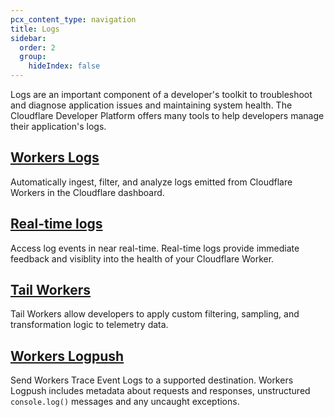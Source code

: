 ```yaml
---
pcx_content_type: navigation
title: Logs
sidebar:
  order: 2
  group:
    hideIndex: false
---
```



Logs are an important component of a developer's toolkit to troubleshoot and diagnose application issues and maintaining system health. The Cloudflare Developer Platform offers many tools to help developers manage their application's logs.

## [Workers Logs](/workers/observability/logs/workers-logs) <Badge text="New" variant="tip" size="large" />

Automatically ingest, filter, and analyze logs emitted from Cloudflare Workers in the Cloudflare dashboard.

## [Real-time logs](/workers/observability/logs/real-time-logs)

Access log events in near real-time. Real-time logs provide immediate feedback and visiblity into the health of your Cloudflare Worker.

## [Tail Workers](/workers/observability/logs/tail-workers) <Badge text="Beta" size="large"/>

Tail Workers allow developers to apply custom filtering, sampling, and transformation logic to telemetry data.

## [Workers Logpush](/workers/observability/logs/workers-logpush)

Send Workers Trace Event Logs to a supported destination. Workers Logpush includes metadata about requests and responses, unstructured `console.log()` messages and any uncaught exceptions.

